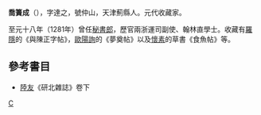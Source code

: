 '''喬簣成'''（{{bd|?||?||}}），字達之，號仲山，天津薊縣人。元代收藏家。

至元十八年（1281年）曾任[[秘書郎|秘書郎]]，歷官兩浙運司副使、翰林直學士。收藏有[[羅隱|羅隱]]的《與陳正字帖》，[[歐陽詢|歐陽詢]]的《夢奠帖》以及[[懷素|懷素]]的草書《食魚帖》等。 

==參考書目==
* [[陸友|陸友]]《研北雜誌》卷下

[[category:元朝政治人物|C]]
